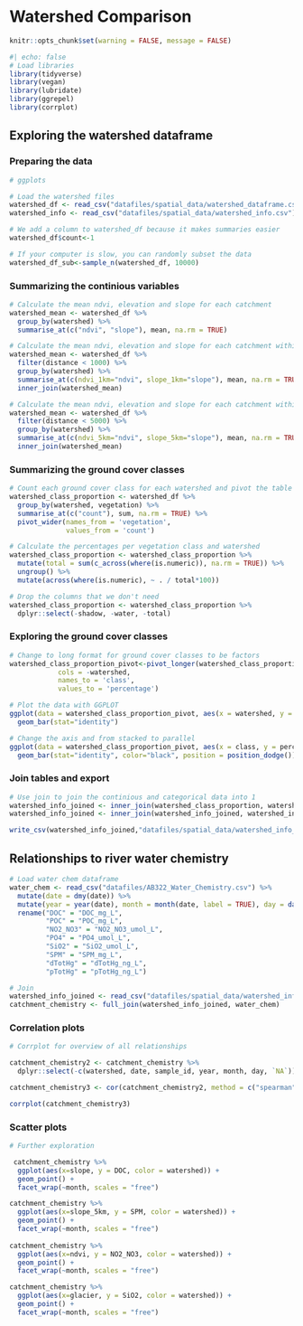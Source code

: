 # Watershed Comparison

```r
knitr::opts_chunk$set(warning = FALSE, message = FALSE)
```


```r
#| echo: false
# Load libraries
library(tidyverse)
library(vegan)
library(lubridate)
library(ggrepel)
library(corrplot)
```


## Exploring the watershed dataframe

### Preparing the data
```r
# ggplots

# Load the watershed files
watershed_df <- read_csv("datafiles/spatial_data/watershed_dataframe.csv")
watershed_info <- read_csv("datafiles/spatial_data/watershed_info.csv")

# We add a column to watershed_df because it makes summaries easier
watershed_df$count<-1

# If your computer is slow, you can randomly subset the data
watershed_df_sub<-sample_n(watershed_df, 10000)
```

### Summarizing the continious variables
```r
# Calculate the mean ndvi, elevation and slope for each catchment
watershed_mean <- watershed_df %>%
  group_by(watershed) %>% 
  summarise_at(c("ndvi", "slope"), mean, na.rm = TRUE)

# Calculate the mean ndvi, elevation and slope for each catchment within 1km
watershed_mean <- watershed_df %>%
  filter(distance < 1000) %>%
  group_by(watershed) %>% 
  summarise_at(c(ndvi_1km="ndvi", slope_1km="slope"), mean, na.rm = TRUE) %>%
  inner_join(watershed_mean)

# Calculate the mean ndvi, elevation and slope for each catchment within 5km
watershed_mean <- watershed_df %>%
  filter(distance < 5000) %>%
  group_by(watershed) %>% 
  summarise_at(c(ndvi_5km="ndvi", slope_5km="slope"), mean, na.rm = TRUE) %>%
  inner_join(watershed_mean)
```

### Summarizing the ground cover classes

```r
# Count each ground cover class for each watershed and pivot the table
watershed_class_proportion <- watershed_df %>%
  group_by(watershed, vegetation) %>% 
  summarise_at(c("count"), sum, na.rm = TRUE) %>% 
  pivot_wider(names_from = 'vegetation',
              values_from = 'count')

# Calculate the percentages per vegetation class and watershed
watershed_class_proportion <- watershed_class_proportion %>% 
  mutate(total = sum(c_across(where(is.numeric)), na.rm = TRUE)) %>% 
  ungroup() %>% 
  mutate(across(where(is.numeric), ~ . / total*100))

# Drop the columns that we don't need
watershed_class_proportion <- watershed_class_proportion %>% 
  dplyr::select(-shadow, -water, -total)
```

### Exploring the ground cover classes
```r
# Change to long format for ground cover classes to be factors
watershed_class_proportion_pivot<-pivot_longer(watershed_class_proportion,
            cols = -watershed,
            names_to = 'class',
            values_to = 'percentage')

# Plot the data with GGPLOT
ggplot(data = watershed_class_proportion_pivot, aes(x = watershed, y = percentage, fill = class)) +
  geom_bar(stat="identity")

# Change the axis and from stacked to parallel
ggplot(data = watershed_class_proportion_pivot, aes(x = class, y = percentage, fill = watershed)) +
  geom_bar(stat="identity", color="black", position = position_dodge())
```


### Join tables and export

```r
# Use join to join the continious and categorical data into 1
watershed_info_joined <- inner_join(watershed_class_proportion, watershed_mean)
watershed_info_joined <- inner_join(watershed_info_joined, watershed_info)

write_csv(watershed_info_joined,"datafiles/spatial_data/watershed_info_joined.csv")
```


## Relationships to river water chemistry 

```r
# Load water chem dataframe
water_chem <- read_csv("datafiles/AB322_Water_Chemistry.csv") %>% 
  mutate(date = dmy(date)) %>%
  mutate(year = year(date), month = month(date, label = TRUE), day = day(date)) %>% 
  rename("DOC" = "DOC_mg_L", 
         "POC" = "POC_mg_L", 
         "NO2_NO3" = "NO2_NO3_umol_L", 
         "PO4" = "PO4_umol_L", 
         "SiO2" = "SiO2_umol_L", 
         "SPM" = "SPM_mg_L", 
         "dTotHg" = "dTotHg_ng_L", 
         "pTotHg" = "pTotHg_ng_L")

# Join
watershed_info_joined <- read_csv("datafiles/spatial_data/watershed_info_joined.csv") 
catchment_chemistry <- full_join(watershed_info_joined, water_chem)
```

### Correlation plots
```r
# Corrplot for overview of all relationships

catchment_chemistry2 <- catchment_chemistry %>% 
  dplyr::select(-c(watershed, date, sample_id, year, month, day, `NA`)) 

catchment_chemistry3 <- cor(catchment_chemistry2, method = c("spearman"))

corrplot(catchment_chemistry3)
```

### Scatter plots
```r
# Further exploration

 catchment_chemistry %>% 
  ggplot(aes(x=slope, y = DOC, color = watershed)) +
  geom_point() +
  facet_wrap(~month, scales = "free")

catchment_chemistry %>% 
  ggplot(aes(x=slope_5km, y = SPM, color = watershed)) +
  geom_point() +
  facet_wrap(~month, scales = "free")
  
catchment_chemistry %>% 
  ggplot(aes(x=ndvi, y = NO2_NO3, color = watershed)) +
  geom_point() +
  facet_wrap(~month, scales = "free")

catchment_chemistry %>% 
  ggplot(aes(x=glacier, y = SiO2, color = watershed)) +
  geom_point() +
  facet_wrap(~month, scales = "free")
```

